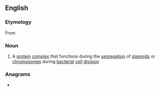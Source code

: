 ==English==

===Etymology===
From {{m|en|segregation}} {{m|en|-o-}} {{suffix|en||some}}

===Noun===
{{wikipedia}}
{{en-noun}}

# {{lb|en|protein}} A [[protein]] [[complex]] that functions during the [[segregation]] of [[plasmid]]s or [[chromosome]]s during [[bacterial]] [[cell]] [[division]]

===Anagrams===
* {{anagrams|en|ergosomes}}